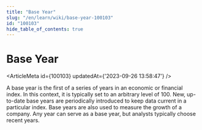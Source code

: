 ```yaml
---
title: "Base Year"
slug: "/en/learn/wiki/base-year-100103"
id: "100103"
hide_table_of_contents: true
---
```



# Base Year

<ArticleMeta id={100103} updatedAt={'2023-09-26 13:58:47'} />
<div className='border-solid border-b border-t-0 my-4 border-[var(--ifm-color-gray-300)]' />

A base year is the first of a series of years in an economic or financial index. In this context, it is typically set to an arbitrary level of 100. New, up-to-date base years are periodically introduced to keep data current in a particular index. Base years are also used to measure the growth of a company. Any year can serve as a base year, but analysts typically choose recent years.
